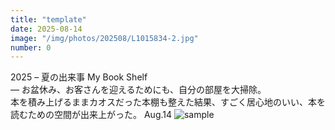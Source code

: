 ```yaml
---
title: "template"
date: 2025-08-14
image: "/img/photos/202508/L1015834-2.jpg"
number: 0
---
```




<Sheet bkg="#123123" color="#fff">
  <RunningHead>2025 – 夏の出来事</RunningHead>
  <Vertical
    width="6"
    height="5"
    column="1"
    row="12">
    <Text size="n">My Book Shelf<br />—</Text>
    <Text size="xs">
    お盆休み、お客さんを迎えるためにも、自分の部屋を大掃除。<br />
    本を積み上げるままカオスだった本棚も整えた結果、すごく居心地のいい、本を読むための空間が出来上がった。
    </Text>
  </Vertical>
  <Nombre position="bottom-left">Aug.14</Nombre>
  <Image src="/img/photos/202508/L1015834-2.jpg" alt="sample" size="full" />
</Sheet>
